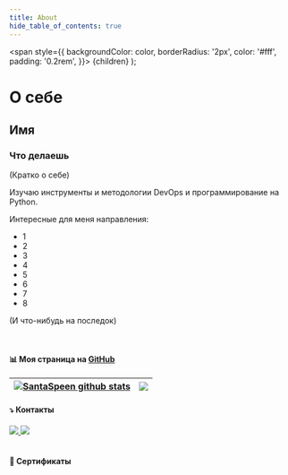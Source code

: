 ```yaml
---
title: About
hide_table_of_contents: true
---
```


  <span
    style={{
      backgroundColor: color,
      borderRadius: '2px',
      color: '#fff',
      padding: '0.2rem',
    }}>
    {children}
  </span>
);

# О себе

## Имя
### Что делаешь

(Кратко о себе)

Изучаю инструменты и методологии <Highlight color="#339665">DevOps</Highlight> и программирование на <Highlight color="#306998">Python</Highlight>.

Интересные для меня направления:
- 1
- 2
- 3
- 4
- 5
- 6
- 7
- 8


(И что-нибудь на последок)

<br/>

#### 📊 Моя страница на [GitHub](https://github.com/SantaSpeen)
| <a href="https://github.com/SantaSpeen"><img align="center" src="https://github-readme-stats.vercel.app/api?username=santaspeen&show_icons=true&hide_border=true&layout=compact&theme=tokyonight" alt="SantaSpeen github stats" /></a> | <a href="https://github.com/akmalovaa"><img align="center" src="https://github-readme-stats.vercel.app/api/top-langs/?username=santaspeen&hide_border=true&layout=compact&theme=tokyonight" /></a>
| ------------- | ------------- |



#### ⤵️ Контакты

<div>
    <a href="https://t.me/SantaSpeen" alt="Telegram">
      <img src="https://img.shields.io/badge/@telegram-blue" />
    </a> <span> </span>
    <a href="mailto:santaspeen@yandex.ru" alt="Gmail">
      <img src="https://img.shields.io/badge/@yandex-yellow" />
    </a>
</div>


<br/>

#### 📄 Сертификаты

